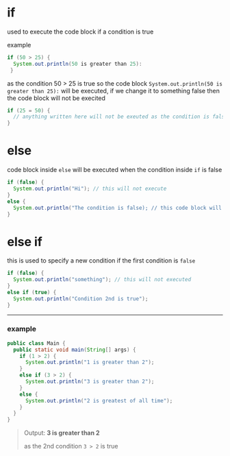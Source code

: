 # if

used to execute the code block if a condition is true 

example

```java
if (50 > 25) {
  System.out.println(50 is greater than 25):
 }
```

as the condition 50 > 25 is true so the code block `System.out.println(50 is greater than 25):` will be executed, if we change it to something false then the code block will not be execited

```java
if (25 = 50) {
  // anything written here will not be exeuted as the condition is false
}
```

# else
code block inside `else` will be executed when the condition inside `if` is false

```java
if (false) {
  System.out.println("Hi"); // this will not execute
}
else {
  System.out.println("The condition is false); // this code block will execute
}
```

# else if 

this is used to specify a new condition if the first condition is `false`

```java
if (false) {
  System.out.println("something"); // this will not executed 
}
else if (true) {
  System.out.println("Condition 2nd is true");
}
```
---

### example

```java
public class Main {
  public static void main(String[] args) {
    if (1 > 2) {
      System.out.println("1 is greater than 2");
    }
    else if (3 > 2) {
      System.out.println("3 is greater than 2");
    }
    else {
      System.out.println("2 is greatest of all time");
    }
  }
}
```
> Output: **3 is greater than 2**
>
> as the 2nd condition `3 > 2` is true
> 